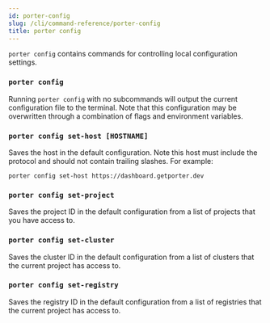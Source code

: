 ```yaml
---
id: porter-config
slug: /cli/command-reference/porter-config
title: porter config
---
```


`porter config` contains commands for controlling local configuration settings.

### `porter config`

Running `porter config` with no subcommands will output the current configuration file to the terminal. Note that this configuration may be overwritten through a combination of flags and environment variables.

### `porter config set-host [HOSTNAME]`

Saves the host in the default configuration. Note this host must include the protocol and should not contain trailing slashes. For example:

```
porter config set-host https://dashboard.getporter.dev
```

### `porter config set-project`

Saves the project ID in the default configuration from a list of projects that you have access to.

### `porter config set-cluster`

Saves the cluster ID in the default configuration from a list of clusters that the current project has access to.

### `porter config set-registry`

Saves the registry ID in the default configuration from a list of registries that the current project has access to.
